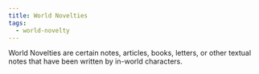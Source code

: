 ```yaml
---
title: World Novelties
tags:
  - world-novelty
---
```



World Novelties are certain notes, articles, books, letters, or other textual notes that have been written by in-world characters.